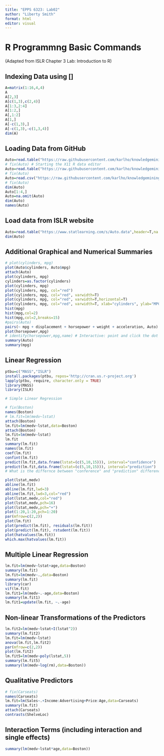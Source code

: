---
title: "EPPS 6323: Lab02"
author: "Liberty Smith"
format: html
editor: visual
---

# R Programmng Basic Commands

(Adapted from ISLR Chapter 3 Lab: Introduction to R)

## Indexing Data using \[\]

```{r}
A=matrix(1:16,4,4)
A
A[2,3]
A[c(1,3),c(2,4)]
A[1:3,2:4]
A[1:2,]
A[,1:2]
A[1,]
A[-c(1,3),]
A[-c(1,3),-c(1,3,4)]
dim(A)
```

## Loading Data from GitHub

```{r}
Auto=read.table("https://raw.githubusercontent.com/karlho/knowledgemining/gh-pages/data/Auto.data")
# fix(Auto) # Starting the X11 R data editor
Auto=read.table("https://raw.githubusercontent.com/karlho/knowledgemining/gh-pages/data/Auto.data",header=T,na.strings="?")
# fix(Auto)
Auto=read.csv("https://raw.githubusercontent.com/karlho/knowledgemining/gh-pages/data/Auto.csv",header=T,na.strings="?")
# fix(Auto)
dim(Auto)
Auto[1:4,]
Auto=na.omit(Auto)
dim(Auto)
names(Auto)
```

## Load data from ISLR website

```{r Loaddata_from_web}
Auto=read.table("https://www.statlearning.com/s/Auto.data",header=T,na.strings="?")
dim(Auto)
```

## Additional Graphical and Numerical Summaries

```{r}
# plot(cylinders, mpg)
plot(Auto$cylinders, Auto$mpg)
attach(Auto)
plot(cylinders, mpg)
cylinders=as.factor(cylinders)
plot(cylinders, mpg)
plot(cylinders, mpg, col="red")
plot(cylinders, mpg, col="red", varwidth=T)
plot(cylinders, mpg, col="red", varwidth=T,horizontal=T)
plot(cylinders, mpg, col="red", varwidth=T, xlab="cylinders", ylab="MPG")
hist(mpg)
hist(mpg,col=2)
hist(mpg,col=2,breaks=15)
#pairs(Auto)
pairs(~ mpg + displacement + horsepower + weight + acceleration, Auto)
plot(horsepower,mpg)
# identify(horsepower,mpg,name) # Interactive: point and click the dot to identify cases
summary(Auto)
summary(mpg)
```

## Linear Regression

```{r}
ptbu=c("MASS","ISLR")
install.packages(ptbu, repos='http://cran.us.r-project.org')
lapply(ptbu, require, character.only = TRUE)
library(MASS)
library(ISLR)

# Simple Linear Regression

# fix(Boston)
names(Boston)
# lm.fit=lm(medv~lstat)
attach(Boston)
lm.fit=lm(medv~lstat,data=Boston)
attach(Boston)
lm.fit=lm(medv~lstat)
lm.fit
summary(lm.fit)
names(lm.fit)
coef(lm.fit)
confint(lm.fit)
predict(lm.fit,data.frame(lstat=(c(5,10,15))), interval="confidence")
predict(lm.fit,data.frame(lstat=(c(5,10,15))), interval="prediction")
# What is the differnce between "conference" and "prediction" difference?

plot(lstat,medv)
abline(lm.fit)
abline(lm.fit,lwd=3)
abline(lm.fit,lwd=3,col="red")
plot(lstat,medv,col="red")
plot(lstat,medv,pch=16)
plot(lstat,medv,pch="+")
plot(1:20,1:20,pch=1:20)
par(mfrow=c(2,2))
plot(lm.fit)
plot(predict(lm.fit), residuals(lm.fit))
plot(predict(lm.fit), rstudent(lm.fit))
plot(hatvalues(lm.fit))
which.max(hatvalues(lm.fit))
```

## Multiple Linear Regression

```{r}
lm.fit=lm(medv~lstat+age,data=Boston)
summary(lm.fit)
lm.fit=lm(medv~.,data=Boston)
summary(lm.fit)
library(car)
vif(lm.fit)
lm.fit1=lm(medv~.-age,data=Boston)
summary(lm.fit1)
lm.fit1=update(lm.fit, ~.-age)
```

## Non-linear Transformations of the Predictors

```{r}
lm.fit2=lm(medv~lstat+I(lstat^2))
summary(lm.fit2)
lm.fit=lm(medv~lstat)
anova(lm.fit,lm.fit2)
par(mfrow=c(2,2))
plot(lm.fit2)
lm.fit5=lm(medv~poly(lstat,5))
summary(lm.fit5)
summary(lm(medv~log(rm),data=Boston))
```

## Qualitative Predictors

```{r}
# fix(Carseats)
names(Carseats)
lm.fit=lm(Sales~.+Income:Advertising+Price:Age,data=Carseats)
summary(lm.fit)
attach(Carseats)
contrasts(ShelveLoc)
```

## Interaction Terms (including interaction and single effects)

```{r}
summary(lm(medv~lstat*age,data=Boston))
```
